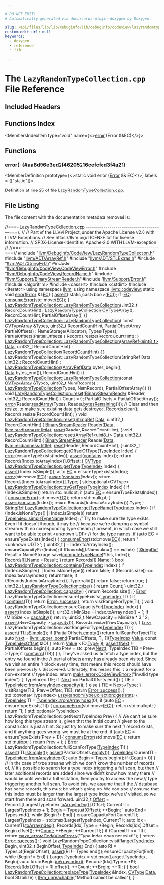 ```yaml
---

# DO NOT EDIT!
# Automatically generated via docusaurus-plugin-doxygen by Doxygen.

slug: /api/files/lib/lib/debuginfo/lib/debuginfo/codeview/lazyrandomtypecollection-cpp
custom_edit_url: null
keywords:
  - doxygen
  - reference
  - file

---
```





# The `LazyRandomTypeCollection.cpp` File Reference

<DoxygenPage pluginConfig={pluginConfig}>



## Included Headers

<IncludesList>
<IncludesListItem
  filePath="llvm/DebugInfo/CodeView/LazyRandomTypeCollection.h"
  permalink="/docs/api/files/include/include/llvm/include/llvm/debuginfo/include/llvm/debuginfo/codeview/lazyrandomtypecollection-h"
  isLocal="true" />
<IncludesListItem
  filePath="llvm/ADT/ArrayRef.h"
  permalink="/docs/api/files/include/include/llvm/include/llvm/adt/arrayref-h"
  isLocal="true" />
<IncludesListItem
  filePath="llvm/ADT/STLExtras.h"
  permalink="/docs/api/files/include/include/llvm/include/llvm/adt/stlextras-h"
  isLocal="true" />
<IncludesListItem
  filePath="llvm/ADT/StringRef.h"
  permalink="/docs/api/files/include/include/llvm/include/llvm/adt/stringref-h"
  isLocal="true" />
<IncludesListItem
  filePath="llvm/DebugInfo/CodeView/CodeViewError.h"
  permalink="/docs/api/files/include/include/llvm/include/llvm/debuginfo/include/llvm/debuginfo/codeview/codeviewerror-h"
  isLocal="true" />
<IncludesListItem
  filePath="llvm/DebugInfo/CodeView/RecordName.h"
  permalink="/docs/api/files/include/include/llvm/include/llvm/debuginfo/include/llvm/debuginfo/codeview/recordname-h"
  isLocal="true" />
<IncludesListItem
  filePath="llvm/Support/BinaryStreamReader.h"
  permalink="/docs/api/files/include/include/llvm/include/llvm/support/binarystreamreader-h"
  isLocal="true" />
<IncludesListItem
  filePath="llvm/Support/Error.h"
  permalink="/docs/api/files/include/include/llvm/include/llvm/support/error-h"
  isLocal="true" />
<IncludesListItem
  filePath="algorithm"
  permalink=""
  isLocal="false" />
<IncludesListItem
  filePath="cassert"
  permalink=""
  isLocal="false" />
<IncludesListItem
  filePath="cstdint"
  permalink=""
  isLocal="false" />
<IncludesListItem
  filePath="iterator"
  permalink=""
  isLocal="false" />
</IncludesList>

## Functions Index

<MembersIndex>

<MembersIndexItem
  type="void"
  name={<><a href="#aa8d96e3ed2f46205216cefcfed3f4a21">error</a> (Error &amp;&amp;EC)</>}>
</MembersIndexItem>

</MembersIndex>


<SectionDefinition>

## Functions

### error() {#aa8d96e3ed2f46205216cefcfed3f4a21}

<MemberDefinition
  prototype={<>static void error (<a href="/docs/api/classes/llvm/error">Error</a> &amp;&amp; EC)</>}
  labels = {["static"]}>

Definition at line <a href="#l00025">25</a> of file <a href="/docs/api/files/lib/lib/debuginfo/lib/debuginfo/codeview/lazyrandomtypecollection-cpp">LazyRandomTypeCollection.cpp</a>.
</MemberDefinition>

</SectionDefinition>

## File Listing

The file content with the documentation metadata removed is:

<ProgramListing>

<Link id="l00001" /><CodeLine lineNumber="1"><Highlight kind="comment">//===- LazyRandomTypeCollection.cpp ---------------------------------------===//</Highlight><Highlight kind="normal"></Highlight></CodeLine>
<Link id="l00002" /><CodeLine lineNumber="2"><Highlight kind="normal"></Highlight><Highlight kind="comment">//</Highlight><Highlight kind="normal"></Highlight></CodeLine>
<Link id="l00003" /><CodeLine lineNumber="3"><Highlight kind="normal"></Highlight><Highlight kind="comment">// Part of the LLVM Project, under the Apache License v2.0 with LLVM Exceptions.</Highlight><Highlight kind="normal"></Highlight></CodeLine>
<Link id="l00004" /><CodeLine lineNumber="4"><Highlight kind="normal"></Highlight><Highlight kind="comment">// See https://llvm.org/LICENSE.txt for license information.</Highlight><Highlight kind="normal"></Highlight></CodeLine>
<Link id="l00005" /><CodeLine lineNumber="5"><Highlight kind="normal"></Highlight><Highlight kind="comment">// SPDX-License-Identifier: Apache-2.0 WITH LLVM-exception</Highlight><Highlight kind="normal"></Highlight></CodeLine>
<Link id="l00006" /><CodeLine lineNumber="6"><Highlight kind="normal"></Highlight><Highlight kind="comment">//</Highlight><Highlight kind="normal"></Highlight></CodeLine>
<Link id="l00007" /><CodeLine lineNumber="7"><Highlight kind="normal"></Highlight><Highlight kind="comment">//===----------------------------------------------------------------------===//</Highlight><Highlight kind="normal"></Highlight></CodeLine>
<Link id="l00008" /><CodeLine lineNumber="8"><Highlight kind="normal"></Highlight></CodeLine>
<Link id="l00009" /><CodeLine lineNumber="9"><Highlight kind="normal"></Highlight><Highlight kind="preprocessor">#include &quot;<a href="/docs/api/files/include/include/llvm/include/llvm/debuginfo/include/llvm/debuginfo/codeview/lazyrandomtypecollection-h">llvm/DebugInfo/CodeView/LazyRandomTypeCollection.h</a>&quot;</Highlight><Highlight kind="normal"></Highlight></CodeLine>
<Link id="l00010" /><CodeLine lineNumber="10"><Highlight kind="normal"></Highlight><Highlight kind="preprocessor">#include &quot;<a href="/docs/api/files/include/include/llvm/include/llvm/adt/arrayref-h">llvm/ADT/ArrayRef.h</a>&quot;</Highlight><Highlight kind="normal"></Highlight></CodeLine>
<Link id="l00011" /><CodeLine lineNumber="11"><Highlight kind="normal"></Highlight><Highlight kind="preprocessor">#include &quot;<a href="/docs/api/files/include/include/llvm/include/llvm/adt/stlextras-h">llvm/ADT/STLExtras.h</a>&quot;</Highlight><Highlight kind="normal"></Highlight></CodeLine>
<Link id="l00012" /><CodeLine lineNumber="12"><Highlight kind="normal"></Highlight><Highlight kind="preprocessor">#include &quot;<a href="/docs/api/files/include/include/llvm/include/llvm/adt/stringref-h">llvm/ADT/StringRef.h</a>&quot;</Highlight><Highlight kind="normal"></Highlight></CodeLine>
<Link id="l00013" /><CodeLine lineNumber="13"><Highlight kind="normal"></Highlight><Highlight kind="preprocessor">#include &quot;<a href="/docs/api/files/include/include/llvm/include/llvm/debuginfo/include/llvm/debuginfo/codeview/codeviewerror-h">llvm/DebugInfo/CodeView/CodeViewError.h</a>&quot;</Highlight><Highlight kind="normal"></Highlight></CodeLine>
<Link id="l00014" /><CodeLine lineNumber="14"><Highlight kind="normal"></Highlight><Highlight kind="preprocessor">#include &quot;<a href="/docs/api/files/include/include/llvm/include/llvm/debuginfo/include/llvm/debuginfo/codeview/recordname-h">llvm/DebugInfo/CodeView/RecordName.h</a>&quot;</Highlight><Highlight kind="normal"></Highlight></CodeLine>
<Link id="l00015" /><CodeLine lineNumber="15"><Highlight kind="normal"></Highlight><Highlight kind="preprocessor">#include &quot;<a href="/docs/api/files/include/include/llvm/include/llvm/support/binarystreamreader-h">llvm/Support/BinaryStreamReader.h</a>&quot;</Highlight><Highlight kind="normal"></Highlight></CodeLine>
<Link id="l00016" /><CodeLine lineNumber="16"><Highlight kind="normal"></Highlight><Highlight kind="preprocessor">#include &quot;<a href="/docs/api/files/include/include/llvm/include/llvm/support/error-h">llvm/Support/Error.h</a>&quot;</Highlight><Highlight kind="normal"></Highlight></CodeLine>
<Link id="l00017" /><CodeLine lineNumber="17"><Highlight kind="normal"></Highlight><Highlight kind="preprocessor">#include &lt;algorithm&gt;</Highlight><Highlight kind="normal"></Highlight></CodeLine>
<Link id="l00018" /><CodeLine lineNumber="18"><Highlight kind="normal"></Highlight><Highlight kind="preprocessor">#include &lt;cassert&gt;</Highlight><Highlight kind="normal"></Highlight></CodeLine>
<Link id="l00019" /><CodeLine lineNumber="19"><Highlight kind="normal"></Highlight><Highlight kind="preprocessor">#include &lt;cstdint&gt;</Highlight><Highlight kind="normal"></Highlight></CodeLine>
<Link id="l00020" /><CodeLine lineNumber="20"><Highlight kind="normal"></Highlight><Highlight kind="preprocessor">#include &lt;iterator&gt;</Highlight><Highlight kind="normal"></Highlight></CodeLine>
<Link id="l00021" /><CodeLine lineNumber="21"><Highlight kind="normal"></Highlight></CodeLine>
<Link id="l00022" /><CodeLine lineNumber="22"><Highlight kind="normal"></Highlight><Highlight kind="keyword">using namespace </Highlight><Highlight kind="normal"><a href="/docs/api/namespaces/llvm">llvm</a>;</Highlight></CodeLine>
<Link id="l00023" /><CodeLine lineNumber="23"><Highlight kind="normal"></Highlight><Highlight kind="keyword">using namespace </Highlight><Highlight kind="normal"><a href="/docs/api/namespaces/llvm/codeview">llvm::codeview</a>;</Highlight></CodeLine>
<Link id="l00024" /><CodeLine lineNumber="24"><Highlight kind="normal"></Highlight></CodeLine>
<Link id="l00025" /><CodeLine lineNumber="25" lineLink="#aa8d96e3ed2f46205216cefcfed3f4a21"><Highlight kind="normal"></Highlight><Highlight kind="keyword">static</Highlight><Highlight kind="normal"> </Highlight><Highlight kind="keywordtype">void</Highlight><Highlight kind="normal"> <a href="/docs/api/files/lib/lib/debuginfo/lib/debuginfo/codeview/symbolrecordmapping-cpp/#a9cdf893c7d17e47fa1ed8bebf92a5da4">error</a>(<a href="/docs/api/classes/llvm/error">Error</a> &amp;&amp;<a href="/docs/api/namespaces/llvm/codeview/#a2e1cbb0e2bd7a35ed99c31853dc45374a3fd6b696867d70225deda7868308679b">EC</a>) &#123;</Highlight></CodeLine>
<Link id="l00026" /><CodeLine lineNumber="26"><Highlight kind="normal">  <a href="/docs/api/files/lib/lib/target/lib/target/amdgpu/silowercontrolflow-cpp/#a4868c5d81c5ccc98c47aeab6244346a0">assert</a>(!</Highlight><Highlight kind="keyword">static&#95;cast&lt;</Highlight><Highlight kind="keywordtype">bool</Highlight><Highlight kind="keyword">&gt;</Highlight><Highlight kind="normal">(<a href="/docs/api/namespaces/llvm/codeview/#a2e1cbb0e2bd7a35ed99c31853dc45374a3fd6b696867d70225deda7868308679b">EC</a>));</Highlight></CodeLine>
<Link id="l00027" /><CodeLine lineNumber="27"><Highlight kind="normal">  </Highlight><Highlight kind="keywordflow">if</Highlight><Highlight kind="normal"> (<a href="/docs/api/namespaces/llvm/codeview/#a2e1cbb0e2bd7a35ed99c31853dc45374a3fd6b696867d70225deda7868308679b">EC</a>)</Highlight></CodeLine>
<Link id="l00028" /><CodeLine lineNumber="28"><Highlight kind="normal">    <a href="/docs/api/namespaces/llvm/#aee0e70be66536b9ef7b65ae2e5a45959">consumeError</a>(std::move(<a href="/docs/api/namespaces/llvm/codeview/#a2e1cbb0e2bd7a35ed99c31853dc45374a3fd6b696867d70225deda7868308679b">EC</a>));</Highlight></CodeLine>
<Link id="l00029" /><CodeLine lineNumber="29"><Highlight kind="normal">&#125;</Highlight></CodeLine>
<Link id="l00030" /><CodeLine lineNumber="30"><Highlight kind="normal"></Highlight></CodeLine>
<Link id="l00031" /><CodeLine lineNumber="31" lineLink="/docs/api/classes/llvm/codeview/lazyrandomtypecollection/#afad57506ce439940f94785edf80084da"><Highlight kind="normal"><a href="/docs/api/classes/llvm/codeview/lazyrandomtypecollection/#afad57506ce439940f94785edf80084da">LazyRandomTypeCollection::LazyRandomTypeCollection</a>(uint32&#95;t RecordCountHint)</Highlight></CodeLine>
<Link id="l00032" /><CodeLine lineNumber="32"><Highlight kind="normal">    : <a href="/docs/api/classes/llvm/codeview/lazyrandomtypecollection/#afad57506ce439940f94785edf80084da">LazyRandomTypeCollection</a>(<a href="/docs/api/namespaces/llvm/codeview/#a3b5a871028c3a00c356376368d4d57d9">CVTypeArray</a>(), RecordCountHint,</Highlight></CodeLine>
<Link id="l00033" /><CodeLine lineNumber="33"><Highlight kind="normal">                               PartialOffsetArray()) &#123;&#125;</Highlight></CodeLine>
<Link id="l00034" /><CodeLine lineNumber="34"><Highlight kind="normal"></Highlight></CodeLine>
<Link id="l00035" /><CodeLine lineNumber="35" lineLink="/docs/api/classes/llvm/codeview/lazyrandomtypecollection/#a2247baf15a7691d396b52b2900e75a81"><Highlight kind="normal"><a href="/docs/api/classes/llvm/codeview/lazyrandomtypecollection/#afad57506ce439940f94785edf80084da">LazyRandomTypeCollection::LazyRandomTypeCollection</a>(</Highlight></CodeLine>
<Link id="l00036" /><CodeLine lineNumber="36"><Highlight kind="normal">    </Highlight><Highlight kind="keyword">const</Highlight><Highlight kind="normal"> <a href="/docs/api/namespaces/llvm/codeview/#a3b5a871028c3a00c356376368d4d57d9">CVTypeArray</a> &amp;Types, uint32&#95;t RecordCountHint,</Highlight></CodeLine>
<Link id="l00037" /><CodeLine lineNumber="37"><Highlight kind="normal">    PartialOffsetArray PartialOffsets)</Highlight></CodeLine>
<Link id="l00038" /><CodeLine lineNumber="38"><Highlight kind="normal">    : NameStorage(Allocator), Types(Types), PartialOffsets(PartialOffsets) &#123;</Highlight></CodeLine>
<Link id="l00039" /><CodeLine lineNumber="39"><Highlight kind="normal">  Records.resize(RecordCountHint);</Highlight></CodeLine>
<Link id="l00040" /><CodeLine lineNumber="40"><Highlight kind="normal">&#125;</Highlight></CodeLine>
<Link id="l00041" /><CodeLine lineNumber="41"><Highlight kind="normal"></Highlight></CodeLine>
<Link id="l00042" /><CodeLine lineNumber="42" lineLink="/docs/api/classes/llvm/codeview/lazyrandomtypecollection/#a2f281d0be821ff871f838262cc1fb263"><Highlight kind="normal"><a href="/docs/api/classes/llvm/codeview/lazyrandomtypecollection/#afad57506ce439940f94785edf80084da">LazyRandomTypeCollection::LazyRandomTypeCollection</a>(<a href="/docs/api/classes/llvm/arrayref">ArrayRef&lt;uint8&#95;t&gt;</a> <a href="/docs/api/namespaces/llvm/#aa20539e89704d20b98b97e9c3feac934">Data</a>,</Highlight></CodeLine>
<Link id="l00043" /><CodeLine lineNumber="43"><Highlight kind="normal">                                                   uint32&#95;t RecordCountHint)</Highlight></CodeLine>
<Link id="l00044" /><CodeLine lineNumber="44"><Highlight kind="normal">    : <a href="/docs/api/classes/llvm/codeview/lazyrandomtypecollection/#afad57506ce439940f94785edf80084da">LazyRandomTypeCollection</a>(RecordCountHint) &#123;</Highlight></CodeLine>
<Link id="l00045" /><CodeLine lineNumber="45"><Highlight kind="normal">&#125;</Highlight></CodeLine>
<Link id="l00046" /><CodeLine lineNumber="46"><Highlight kind="normal"></Highlight></CodeLine>
<Link id="l00047" /><CodeLine lineNumber="47" lineLink="/docs/api/classes/llvm/codeview/lazyrandomtypecollection/#aabfec94087683be804d07270a89c7819"><Highlight kind="normal"><a href="/docs/api/classes/llvm/codeview/lazyrandomtypecollection/#afad57506ce439940f94785edf80084da">LazyRandomTypeCollection::LazyRandomTypeCollection</a>(<a href="/docs/api/classes/llvm/stringref">StringRef</a> <a href="/docs/api/namespaces/llvm/#aa20539e89704d20b98b97e9c3feac934">Data</a>,</Highlight></CodeLine>
<Link id="l00048" /><CodeLine lineNumber="48"><Highlight kind="normal">                                                   uint32&#95;t RecordCountHint)</Highlight></CodeLine>
<Link id="l00049" /><CodeLine lineNumber="49"><Highlight kind="normal">    : <a href="/docs/api/classes/llvm/codeview/lazyrandomtypecollection/#afad57506ce439940f94785edf80084da">LazyRandomTypeCollection</a>(<a href="/docs/api/classes/llvm/arrayref">ArrayRef</a>(<a href="/docs/api/namespaces/llvm/#aa20539e89704d20b98b97e9c3feac934">Data</a>.bytes&#95;begin(), <a href="/docs/api/namespaces/llvm/#aa20539e89704d20b98b97e9c3feac934">Data</a>.bytes&#95;end()),</Highlight></CodeLine>
<Link id="l00050" /><CodeLine lineNumber="50"><Highlight kind="normal">                               RecordCountHint) &#123;&#125;</Highlight></CodeLine>
<Link id="l00051" /><CodeLine lineNumber="51"><Highlight kind="normal"></Highlight></CodeLine>
<Link id="l00052" /><CodeLine lineNumber="52" lineLink="/docs/api/classes/llvm/codeview/lazyrandomtypecollection/#a890b46f548669fb59ee820d18f10c3ff"><Highlight kind="normal"><a href="/docs/api/classes/llvm/codeview/lazyrandomtypecollection/#afad57506ce439940f94785edf80084da">LazyRandomTypeCollection::LazyRandomTypeCollection</a>(</Highlight><Highlight kind="keyword">const</Highlight><Highlight kind="normal"> <a href="/docs/api/namespaces/llvm/codeview/#a3b5a871028c3a00c356376368d4d57d9">CVTypeArray</a> &amp;Types,</Highlight></CodeLine>
<Link id="l00053" /><CodeLine lineNumber="53"><Highlight kind="normal">                                                   uint32&#95;t NumRecords)</Highlight></CodeLine>
<Link id="l00054" /><CodeLine lineNumber="54"><Highlight kind="normal">    : <a href="/docs/api/classes/llvm/codeview/lazyrandomtypecollection/#afad57506ce439940f94785edf80084da">LazyRandomTypeCollection</a>(Types, NumRecords, PartialOffsetArray()) &#123;&#125;</Highlight></CodeLine>
<Link id="l00055" /><CodeLine lineNumber="55"><Highlight kind="normal"></Highlight></CodeLine>
<Link id="l00056" /><CodeLine lineNumber="56" lineLink="/docs/api/classes/llvm/codeview/lazyrandomtypecollection/#a88666e96d35b7e7e26892eb8424728b3"><Highlight kind="normal"></Highlight><Highlight kind="keywordtype">void</Highlight><Highlight kind="normal"> <a href="/docs/api/classes/llvm/codeview/lazyrandomtypecollection/#ad762dd32330ae91ab7adc5267918cf43">LazyRandomTypeCollection::reset</a>(<a href="/docs/api/classes/llvm/binarystreamreader">BinaryStreamReader</a> &amp;Reader,</Highlight></CodeLine>
<Link id="l00057" /><CodeLine lineNumber="57"><Highlight kind="normal">                                     uint32&#95;t RecordCountHint) &#123;</Highlight></CodeLine>
<Link id="l00058" /><CodeLine lineNumber="58"><Highlight kind="normal">  Count = 0;</Highlight></CodeLine>
<Link id="l00059" /><CodeLine lineNumber="59"><Highlight kind="normal">  PartialOffsets = PartialOffsetArray();</Highlight></CodeLine>
<Link id="l00060" /><CodeLine lineNumber="60"><Highlight kind="normal"></Highlight></CodeLine>
<Link id="l00061" /><CodeLine lineNumber="61"><Highlight kind="normal">  <a href="/docs/api/files/lib/lib/debuginfo/lib/debuginfo/codeview/symbolrecordmapping-cpp/#a9cdf893c7d17e47fa1ed8bebf92a5da4">error</a>(Reader.<a href="/docs/api/classes/llvm/binarystreamreader/#ab88a8b3835c1028f8fd6c2b23f396d30">readArray</a>(Types, Reader.<a href="/docs/api/classes/llvm/binarystreamreader/#a81b49f753bf7db44da6cf4b0fc59b76e">bytesRemaining</a>()));</Highlight></CodeLine>
<Link id="l00062" /><CodeLine lineNumber="62"><Highlight kind="normal"></Highlight></CodeLine>
<Link id="l00063" /><CodeLine lineNumber="63"><Highlight kind="normal">  </Highlight><Highlight kind="comment">// Clear and then resize, to make sure existing data gets destroyed.</Highlight><Highlight kind="normal"></Highlight></CodeLine>
<Link id="l00064" /><CodeLine lineNumber="64"><Highlight kind="normal">  Records.clear();</Highlight></CodeLine>
<Link id="l00065" /><CodeLine lineNumber="65"><Highlight kind="normal">  Records.resize(RecordCountHint);</Highlight></CodeLine>
<Link id="l00066" /><CodeLine lineNumber="66"><Highlight kind="normal">&#125;</Highlight></CodeLine>
<Link id="l00067" /><CodeLine lineNumber="67"><Highlight kind="normal"></Highlight></CodeLine>
<Link id="l00068" /><CodeLine lineNumber="68" lineLink="/docs/api/classes/llvm/codeview/lazyrandomtypecollection/#a360afdcd9d4f62ee3d7717620c44486f"><Highlight kind="normal"></Highlight><Highlight kind="keywordtype">void</Highlight><Highlight kind="normal"> <a href="/docs/api/classes/llvm/codeview/lazyrandomtypecollection/#ad762dd32330ae91ab7adc5267918cf43">LazyRandomTypeCollection::reset</a>(<a href="/docs/api/classes/llvm/stringref">StringRef</a> <a href="/docs/api/namespaces/llvm/#aa20539e89704d20b98b97e9c3feac934">Data</a>, uint32&#95;t RecordCountHint) &#123;</Highlight></CodeLine>
<Link id="l00069" /><CodeLine lineNumber="69"><Highlight kind="normal">  <a href="/docs/api/classes/llvm/binarystreamreader">BinaryStreamReader</a> Reader(<a href="/docs/api/namespaces/llvm/#aa20539e89704d20b98b97e9c3feac934">Data</a>, <a href="/docs/api/namespaces/llvm/#ae1e26e57357947b25e392fd18ab000dbaaae6635e044ac56046b2893a529b5114">llvm::endianness::little</a>);</Highlight></CodeLine>
<Link id="l00070" /><CodeLine lineNumber="70"><Highlight kind="normal">  <a href="/docs/api/classes/llvm/codeview/lazyrandomtypecollection/#ad762dd32330ae91ab7adc5267918cf43">reset</a>(Reader, RecordCountHint);</Highlight></CodeLine>
<Link id="l00071" /><CodeLine lineNumber="71"><Highlight kind="normal">&#125;</Highlight></CodeLine>
<Link id="l00072" /><CodeLine lineNumber="72"><Highlight kind="normal"></Highlight></CodeLine>
<Link id="l00073" /><CodeLine lineNumber="73" lineLink="/docs/api/classes/llvm/codeview/lazyrandomtypecollection/#ad762dd32330ae91ab7adc5267918cf43"><Highlight kind="normal"></Highlight><Highlight kind="keywordtype">void</Highlight><Highlight kind="normal"> <a href="/docs/api/classes/llvm/codeview/lazyrandomtypecollection/#ad762dd32330ae91ab7adc5267918cf43">LazyRandomTypeCollection::reset</a>(<a href="/docs/api/classes/llvm/arrayref">ArrayRef&lt;uint8&#95;t&gt;</a> <a href="/docs/api/namespaces/llvm/#aa20539e89704d20b98b97e9c3feac934">Data</a>,</Highlight></CodeLine>
<Link id="l00074" /><CodeLine lineNumber="74"><Highlight kind="normal">                                     uint32&#95;t RecordCountHint) &#123;</Highlight></CodeLine>
<Link id="l00075" /><CodeLine lineNumber="75"><Highlight kind="normal">  <a href="/docs/api/classes/llvm/binarystreamreader">BinaryStreamReader</a> Reader(<a href="/docs/api/namespaces/llvm/#aa20539e89704d20b98b97e9c3feac934">Data</a>, <a href="/docs/api/namespaces/llvm/#ae1e26e57357947b25e392fd18ab000dbaaae6635e044ac56046b2893a529b5114">llvm::endianness::little</a>);</Highlight></CodeLine>
<Link id="l00076" /><CodeLine lineNumber="76"><Highlight kind="normal">  <a href="/docs/api/classes/llvm/codeview/lazyrandomtypecollection/#ad762dd32330ae91ab7adc5267918cf43">reset</a>(Reader, RecordCountHint);</Highlight></CodeLine>
<Link id="l00077" /><CodeLine lineNumber="77"><Highlight kind="normal">&#125;</Highlight></CodeLine>
<Link id="l00078" /><CodeLine lineNumber="78"><Highlight kind="normal"></Highlight></CodeLine>
<Link id="l00079" /><CodeLine lineNumber="79" lineLink="/docs/api/classes/llvm/codeview/lazyrandomtypecollection/#a8eb7b146a5032a7f0f411dcdcbb8b4b3"><Highlight kind="normal">uint32&#95;t <a href="/docs/api/classes/llvm/codeview/lazyrandomtypecollection/#a8eb7b146a5032a7f0f411dcdcbb8b4b3">LazyRandomTypeCollection::getOffsetOfType</a>(<a href="/docs/api/classes/llvm/codeview/typeindex">TypeIndex</a> Index) &#123;</Highlight></CodeLine>
<Link id="l00080" /><CodeLine lineNumber="80"><Highlight kind="normal">  <a href="/docs/api/files/lib/lib/debuginfo/lib/debuginfo/codeview/symbolrecordmapping-cpp/#a9cdf893c7d17e47fa1ed8bebf92a5da4">error</a>(ensureTypeExists(Index));</Highlight></CodeLine>
<Link id="l00081" /><CodeLine lineNumber="81"><Highlight kind="normal">  <a href="/docs/api/files/lib/lib/target/lib/target/amdgpu/silowercontrolflow-cpp/#a4868c5d81c5ccc98c47aeab6244346a0">assert</a>(<a href="/docs/api/classes/llvm/codeview/lazyrandomtypecollection/#acc6536c9d578ff7417ce2bae51151465">contains</a>(Index));</Highlight></CodeLine>
<Link id="l00082" /><CodeLine lineNumber="82"><Highlight kind="normal"></Highlight></CodeLine>
<Link id="l00083" /><CodeLine lineNumber="83"><Highlight kind="normal">  </Highlight><Highlight kind="keywordflow">return</Highlight><Highlight kind="normal"> Records&#91;Index.toArrayIndex()&#93;.Offset;</Highlight></CodeLine>
<Link id="l00084" /><CodeLine lineNumber="84"><Highlight kind="normal">&#125;</Highlight></CodeLine>
<Link id="l00085" /><CodeLine lineNumber="85"><Highlight kind="normal"></Highlight></CodeLine>
<Link id="l00086" /><CodeLine lineNumber="86" lineLink="/docs/api/classes/llvm/codeview/lazyrandomtypecollection/#a4c9f32907d1d49ee8974b2f68ce2cdf6"><Highlight kind="normal"><a href="/docs/api/namespaces/llvm/codeview/#a238eda31f74c0f0f3224f71b50b7d165">CVType</a> <a href="/docs/api/classes/llvm/codeview/lazyrandomtypecollection/#a4c9f32907d1d49ee8974b2f68ce2cdf6">LazyRandomTypeCollection::getType</a>(<a href="/docs/api/classes/llvm/codeview/typeindex">TypeIndex</a> Index) &#123;</Highlight></CodeLine>
<Link id="l00087" /><CodeLine lineNumber="87"><Highlight kind="normal">  <a href="/docs/api/files/lib/lib/target/lib/target/amdgpu/silowercontrolflow-cpp/#a4868c5d81c5ccc98c47aeab6244346a0">assert</a>(!Index.isSimple());</Highlight></CodeLine>
<Link id="l00088" /><CodeLine lineNumber="88"><Highlight kind="normal"></Highlight></CodeLine>
<Link id="l00089" /><CodeLine lineNumber="89"><Highlight kind="normal">  </Highlight><Highlight kind="keyword">auto</Highlight><Highlight kind="normal"> <a href="/docs/api/namespaces/llvm/codeview/#a2e1cbb0e2bd7a35ed99c31853dc45374a3fd6b696867d70225deda7868308679b">EC</a> = ensureTypeExists(Index);</Highlight></CodeLine>
<Link id="l00090" /><CodeLine lineNumber="90"><Highlight kind="normal">  <a href="/docs/api/files/lib/lib/debuginfo/lib/debuginfo/codeview/symbolrecordmapping-cpp/#a9cdf893c7d17e47fa1ed8bebf92a5da4">error</a>(std::move(<a href="/docs/api/namespaces/llvm/codeview/#a2e1cbb0e2bd7a35ed99c31853dc45374a3fd6b696867d70225deda7868308679b">EC</a>));</Highlight></CodeLine>
<Link id="l00091" /><CodeLine lineNumber="91"><Highlight kind="normal">  <a href="/docs/api/files/lib/lib/target/lib/target/amdgpu/silowercontrolflow-cpp/#a4868c5d81c5ccc98c47aeab6244346a0">assert</a>(<a href="/docs/api/classes/llvm/codeview/lazyrandomtypecollection/#acc6536c9d578ff7417ce2bae51151465">contains</a>(Index));</Highlight></CodeLine>
<Link id="l00092" /><CodeLine lineNumber="92"><Highlight kind="normal"></Highlight></CodeLine>
<Link id="l00093" /><CodeLine lineNumber="93"><Highlight kind="normal">  </Highlight><Highlight kind="keywordflow">return</Highlight><Highlight kind="normal"> Records&#91;Index.toArrayIndex()&#93;.Type;</Highlight></CodeLine>
<Link id="l00094" /><CodeLine lineNumber="94"><Highlight kind="normal">&#125;</Highlight></CodeLine>
<Link id="l00095" /><CodeLine lineNumber="95"><Highlight kind="normal"></Highlight></CodeLine>
<Link id="l00096" /><CodeLine lineNumber="96" lineLink="/docs/api/classes/llvm/codeview/lazyrandomtypecollection/#a2f93ee6dba63b9b441fa268ec636391f"><Highlight kind="normal">std::optional&lt;CVType&gt; <a href="/docs/api/classes/llvm/codeview/lazyrandomtypecollection/#a2f93ee6dba63b9b441fa268ec636391f">LazyRandomTypeCollection::tryGetType</a>(<a href="/docs/api/classes/llvm/codeview/typeindex">TypeIndex</a> Index) &#123;</Highlight></CodeLine>
<Link id="l00097" /><CodeLine lineNumber="97"><Highlight kind="normal">  </Highlight><Highlight kind="keywordflow">if</Highlight><Highlight kind="normal"> (Index.isSimple())</Highlight></CodeLine>
<Link id="l00098" /><CodeLine lineNumber="98"><Highlight kind="normal">    </Highlight><Highlight kind="keywordflow">return</Highlight><Highlight kind="normal"> std::nullopt;</Highlight></CodeLine>
<Link id="l00099" /><CodeLine lineNumber="99"><Highlight kind="normal"></Highlight></CodeLine>
<Link id="l00100" /><CodeLine lineNumber="100"><Highlight kind="normal">  </Highlight><Highlight kind="keywordflow">if</Highlight><Highlight kind="normal"> (</Highlight><Highlight kind="keyword">auto</Highlight><Highlight kind="normal"> <a href="/docs/api/namespaces/llvm/codeview/#a2e1cbb0e2bd7a35ed99c31853dc45374a3fd6b696867d70225deda7868308679b">EC</a> = ensureTypeExists(Index)) &#123;</Highlight></CodeLine>
<Link id="l00101" /><CodeLine lineNumber="101"><Highlight kind="normal">    <a href="/docs/api/namespaces/llvm/#aee0e70be66536b9ef7b65ae2e5a45959">consumeError</a>(std::move(<a href="/docs/api/namespaces/llvm/codeview/#a2e1cbb0e2bd7a35ed99c31853dc45374a3fd6b696867d70225deda7868308679b">EC</a>));</Highlight></CodeLine>
<Link id="l00102" /><CodeLine lineNumber="102"><Highlight kind="normal">    </Highlight><Highlight kind="keywordflow">return</Highlight><Highlight kind="normal"> std::nullopt;</Highlight></CodeLine>
<Link id="l00103" /><CodeLine lineNumber="103"><Highlight kind="normal">  &#125;</Highlight></CodeLine>
<Link id="l00104" /><CodeLine lineNumber="104"><Highlight kind="normal"></Highlight></CodeLine>
<Link id="l00105" /><CodeLine lineNumber="105"><Highlight kind="normal">  <a href="/docs/api/files/lib/lib/target/lib/target/amdgpu/silowercontrolflow-cpp/#a4868c5d81c5ccc98c47aeab6244346a0">assert</a>(<a href="/docs/api/classes/llvm/codeview/lazyrandomtypecollection/#acc6536c9d578ff7417ce2bae51151465">contains</a>(Index));</Highlight></CodeLine>
<Link id="l00106" /><CodeLine lineNumber="106"><Highlight kind="normal">  </Highlight><Highlight kind="keywordflow">return</Highlight><Highlight kind="normal"> Records&#91;Index.toArrayIndex()&#93;.Type;</Highlight></CodeLine>
<Link id="l00107" /><CodeLine lineNumber="107"><Highlight kind="normal">&#125;</Highlight></CodeLine>
<Link id="l00108" /><CodeLine lineNumber="108"><Highlight kind="normal"></Highlight></CodeLine>
<Link id="l00109" /><CodeLine lineNumber="109" lineLink="/docs/api/classes/llvm/codeview/lazyrandomtypecollection/#ab41c72c1487d92d9beb6b4bfd325b1b1"><Highlight kind="normal"><a href="/docs/api/classes/llvm/stringref">StringRef</a> <a href="/docs/api/classes/llvm/codeview/lazyrandomtypecollection/#ab41c72c1487d92d9beb6b4bfd325b1b1">LazyRandomTypeCollection::getTypeName</a>(<a href="/docs/api/classes/llvm/codeview/typeindex">TypeIndex</a> Index) &#123;</Highlight></CodeLine>
<Link id="l00110" /><CodeLine lineNumber="110"><Highlight kind="normal">  </Highlight><Highlight kind="keywordflow">if</Highlight><Highlight kind="normal"> (Index.isNoneType() || Index.isSimple())</Highlight></CodeLine>
<Link id="l00111" /><CodeLine lineNumber="111"><Highlight kind="normal">    </Highlight><Highlight kind="keywordflow">return</Highlight><Highlight kind="normal"> <a href="/docs/api/classes/llvm/codeview/typeindex/#a8b1dd732eb26d531ff0a7efc29fda083">TypeIndex::simpleTypeName</a>(Index);</Highlight></CodeLine>
<Link id="l00112" /><CodeLine lineNumber="112"><Highlight kind="normal"></Highlight></CodeLine>
<Link id="l00113" /><CodeLine lineNumber="113"><Highlight kind="normal">  </Highlight><Highlight kind="comment">// Try to make sure the type exists.  Even if it doesn&#39;t though, it may be</Highlight><Highlight kind="normal"></Highlight></CodeLine>
<Link id="l00114" /><CodeLine lineNumber="114"><Highlight kind="normal">  </Highlight><Highlight kind="comment">// because we&#39;re dumping a symbol stream with no corresponding type stream</Highlight><Highlight kind="normal"></Highlight></CodeLine>
<Link id="l00115" /><CodeLine lineNumber="115"><Highlight kind="normal">  </Highlight><Highlight kind="comment">// present, in which case we still want to be able to print &lt;unknown UDT&gt;</Highlight><Highlight kind="normal"></Highlight></CodeLine>
<Link id="l00116" /><CodeLine lineNumber="116"><Highlight kind="normal">  </Highlight><Highlight kind="comment">// for the type names.</Highlight><Highlight kind="normal"></Highlight></CodeLine>
<Link id="l00117" /><CodeLine lineNumber="117"><Highlight kind="normal">  </Highlight><Highlight kind="keywordflow">if</Highlight><Highlight kind="normal"> (</Highlight><Highlight kind="keyword">auto</Highlight><Highlight kind="normal"> <a href="/docs/api/namespaces/llvm/codeview/#a2e1cbb0e2bd7a35ed99c31853dc45374a3fd6b696867d70225deda7868308679b">EC</a> = ensureTypeExists(Index)) &#123;</Highlight></CodeLine>
<Link id="l00118" /><CodeLine lineNumber="118"><Highlight kind="normal">    <a href="/docs/api/namespaces/llvm/#aee0e70be66536b9ef7b65ae2e5a45959">consumeError</a>(std::move(<a href="/docs/api/namespaces/llvm/codeview/#a2e1cbb0e2bd7a35ed99c31853dc45374a3fd6b696867d70225deda7868308679b">EC</a>));</Highlight></CodeLine>
<Link id="l00119" /><CodeLine lineNumber="119"><Highlight kind="normal">    </Highlight><Highlight kind="keywordflow">return</Highlight><Highlight kind="normal"> </Highlight><Highlight kind="stringliteral">&quot;&lt;unknown UDT&gt;&quot;</Highlight><Highlight kind="normal">;</Highlight></CodeLine>
<Link id="l00120" /><CodeLine lineNumber="120"><Highlight kind="normal">  &#125;</Highlight></CodeLine>
<Link id="l00121" /><CodeLine lineNumber="121"><Highlight kind="normal"></Highlight></CodeLine>
<Link id="l00122" /><CodeLine lineNumber="122"><Highlight kind="normal">  uint32&#95;t <a href="/docs/api/files/lib/lib/support/md5-cpp/#ac0eafdc9ee161b71e7af98af736952fd">I</a> = Index.toArrayIndex();</Highlight></CodeLine>
<Link id="l00123" /><CodeLine lineNumber="123"><Highlight kind="normal">  ensureCapacityFor(Index);</Highlight></CodeLine>
<Link id="l00124" /><CodeLine lineNumber="124"><Highlight kind="normal">  </Highlight><Highlight kind="keywordflow">if</Highlight><Highlight kind="normal"> (Records&#91;<a href="/docs/api/files/lib/lib/support/md5-cpp/#ac0eafdc9ee161b71e7af98af736952fd">I</a>&#93;.Name.data() == </Highlight><Highlight kind="keyword">nullptr</Highlight><Highlight kind="normal">) &#123;</Highlight></CodeLine>
<Link id="l00125" /><CodeLine lineNumber="125"><Highlight kind="normal">    <a href="/docs/api/classes/llvm/stringref">StringRef</a> Result = NameStorage.save(<a href="/docs/api/namespaces/llvm/codeview/#a4c1be5e840f541db6de41d95d4022561">computeTypeName</a>(&#42;</Highlight><Highlight kind="keyword">this</Highlight><Highlight kind="normal">, Index));</Highlight></CodeLine>
<Link id="l00126" /><CodeLine lineNumber="126"><Highlight kind="normal">    Records&#91;<a href="/docs/api/files/lib/lib/support/md5-cpp/#ac0eafdc9ee161b71e7af98af736952fd">I</a>&#93;.Name = Result;</Highlight></CodeLine>
<Link id="l00127" /><CodeLine lineNumber="127"><Highlight kind="normal">  &#125;</Highlight></CodeLine>
<Link id="l00128" /><CodeLine lineNumber="128"><Highlight kind="normal">  </Highlight><Highlight kind="keywordflow">return</Highlight><Highlight kind="normal"> Records&#91;<a href="/docs/api/files/lib/lib/support/md5-cpp/#ac0eafdc9ee161b71e7af98af736952fd">I</a>&#93;.Name;</Highlight></CodeLine>
<Link id="l00129" /><CodeLine lineNumber="129"><Highlight kind="normal">&#125;</Highlight></CodeLine>
<Link id="l00130" /><CodeLine lineNumber="130"><Highlight kind="normal"></Highlight></CodeLine>
<Link id="l00131" /><CodeLine lineNumber="131" lineLink="/docs/api/classes/llvm/codeview/lazyrandomtypecollection/#acc6536c9d578ff7417ce2bae51151465"><Highlight kind="normal"></Highlight><Highlight kind="keywordtype">bool</Highlight><Highlight kind="normal"> <a href="/docs/api/classes/llvm/codeview/lazyrandomtypecollection/#acc6536c9d578ff7417ce2bae51151465">LazyRandomTypeCollection::contains</a>(<a href="/docs/api/classes/llvm/codeview/typeindex">TypeIndex</a> Index) &#123;</Highlight></CodeLine>
<Link id="l00132" /><CodeLine lineNumber="132"><Highlight kind="normal">  </Highlight><Highlight kind="keywordflow">if</Highlight><Highlight kind="normal"> (Index.isSimple() || Index.isNoneType())</Highlight></CodeLine>
<Link id="l00133" /><CodeLine lineNumber="133"><Highlight kind="normal">    </Highlight><Highlight kind="keywordflow">return</Highlight><Highlight kind="normal"> </Highlight><Highlight kind="keyword">false</Highlight><Highlight kind="normal">;</Highlight></CodeLine>
<Link id="l00134" /><CodeLine lineNumber="134"><Highlight kind="normal"></Highlight></CodeLine>
<Link id="l00135" /><CodeLine lineNumber="135"><Highlight kind="normal">  </Highlight><Highlight kind="keywordflow">if</Highlight><Highlight kind="normal"> (Records.size() &lt;= Index.toArrayIndex())</Highlight></CodeLine>
<Link id="l00136" /><CodeLine lineNumber="136"><Highlight kind="normal">    </Highlight><Highlight kind="keywordflow">return</Highlight><Highlight kind="normal"> </Highlight><Highlight kind="keyword">false</Highlight><Highlight kind="normal">;</Highlight></CodeLine>
<Link id="l00137" /><CodeLine lineNumber="137"><Highlight kind="normal">  </Highlight><Highlight kind="keywordflow">if</Highlight><Highlight kind="normal"> (!Records&#91;Index.toArrayIndex()&#93;.Type.valid())</Highlight></CodeLine>
<Link id="l00138" /><CodeLine lineNumber="138"><Highlight kind="normal">    </Highlight><Highlight kind="keywordflow">return</Highlight><Highlight kind="normal"> </Highlight><Highlight kind="keyword">false</Highlight><Highlight kind="normal">;</Highlight></CodeLine>
<Link id="l00139" /><CodeLine lineNumber="139"><Highlight kind="normal">  </Highlight><Highlight kind="keywordflow">return</Highlight><Highlight kind="normal"> </Highlight><Highlight kind="keyword">true</Highlight><Highlight kind="normal">;</Highlight></CodeLine>
<Link id="l00140" /><CodeLine lineNumber="140"><Highlight kind="normal">&#125;</Highlight></CodeLine>
<Link id="l00141" /><CodeLine lineNumber="141"><Highlight kind="normal"></Highlight></CodeLine>
<Link id="l00142" /><CodeLine lineNumber="142" lineLink="/docs/api/classes/llvm/codeview/lazyrandomtypecollection/#a83fe8752f1d487f057a12945e9da6e1f"><Highlight kind="normal">uint32&#95;t <a href="/docs/api/classes/llvm/codeview/lazyrandomtypecollection/#a83fe8752f1d487f057a12945e9da6e1f">LazyRandomTypeCollection::size</a>() &#123; </Highlight><Highlight kind="keywordflow">return</Highlight><Highlight kind="normal"> Count; &#125;</Highlight></CodeLine>
<Link id="l00143" /><CodeLine lineNumber="143"><Highlight kind="normal"></Highlight></CodeLine>
<Link id="l00144" /><CodeLine lineNumber="144" lineLink="/docs/api/classes/llvm/codeview/lazyrandomtypecollection/#aa3e173c49db244a90840a7b4b69418fe"><Highlight kind="normal">uint32&#95;t <a href="/docs/api/classes/llvm/codeview/lazyrandomtypecollection/#aa3e173c49db244a90840a7b4b69418fe">LazyRandomTypeCollection::capacity</a>() &#123; </Highlight><Highlight kind="keywordflow">return</Highlight><Highlight kind="normal"> Records.size(); &#125;</Highlight></CodeLine>
<Link id="l00145" /><CodeLine lineNumber="145"><Highlight kind="normal"></Highlight></CodeLine>
<Link id="l00146" /><CodeLine lineNumber="146"><Highlight kind="normal"><a href="/docs/api/classes/llvm/error">Error</a> LazyRandomTypeCollection::ensureTypeExists(<a href="/docs/api/classes/llvm/codeview/typeindex">TypeIndex</a> TI) &#123;</Highlight></CodeLine>
<Link id="l00147" /><CodeLine lineNumber="147"><Highlight kind="normal">  </Highlight><Highlight kind="keywordflow">if</Highlight><Highlight kind="normal"> (<a href="/docs/api/classes/llvm/codeview/lazyrandomtypecollection/#acc6536c9d578ff7417ce2bae51151465">contains</a>(TI))</Highlight></CodeLine>
<Link id="l00148" /><CodeLine lineNumber="148"><Highlight kind="normal">    </Highlight><Highlight kind="keywordflow">return</Highlight><Highlight kind="normal"> <a href="/docs/api/classes/llvm/error/#a4dfd0813c3d0e0a30439b5a3e9196b59">Error::success</a>();</Highlight></CodeLine>
<Link id="l00149" /><CodeLine lineNumber="149"><Highlight kind="normal"></Highlight></CodeLine>
<Link id="l00150" /><CodeLine lineNumber="150"><Highlight kind="normal">  </Highlight><Highlight kind="keywordflow">return</Highlight><Highlight kind="normal"> visitRangeForType(TI);</Highlight></CodeLine>
<Link id="l00151" /><CodeLine lineNumber="151"><Highlight kind="normal">&#125;</Highlight></CodeLine>
<Link id="l00152" /><CodeLine lineNumber="152"><Highlight kind="normal"></Highlight></CodeLine>
<Link id="l00153" /><CodeLine lineNumber="153"><Highlight kind="normal"></Highlight><Highlight kind="keywordtype">void</Highlight><Highlight kind="normal"> LazyRandomTypeCollection::ensureCapacityFor(<a href="/docs/api/classes/llvm/codeview/typeindex">TypeIndex</a> Index) &#123;</Highlight></CodeLine>
<Link id="l00154" /><CodeLine lineNumber="154"><Highlight kind="normal">  <a href="/docs/api/files/lib/lib/target/lib/target/amdgpu/silowercontrolflow-cpp/#a4868c5d81c5ccc98c47aeab6244346a0">assert</a>(!Index.isSimple());</Highlight></CodeLine>
<Link id="l00155" /><CodeLine lineNumber="155"><Highlight kind="normal">  uint32&#95;t MinSize = Index.toArrayIndex() + 1;</Highlight></CodeLine>
<Link id="l00156" /><CodeLine lineNumber="156"><Highlight kind="normal"></Highlight></CodeLine>
<Link id="l00157" /><CodeLine lineNumber="157"><Highlight kind="normal">  </Highlight><Highlight kind="keywordflow">if</Highlight><Highlight kind="normal"> (MinSize &lt;= <a href="/docs/api/classes/llvm/codeview/lazyrandomtypecollection/#aa3e173c49db244a90840a7b4b69418fe">capacity</a>())</Highlight></CodeLine>
<Link id="l00158" /><CodeLine lineNumber="158"><Highlight kind="normal">    </Highlight><Highlight kind="keywordflow">return</Highlight><Highlight kind="normal">;</Highlight></CodeLine>
<Link id="l00159" /><CodeLine lineNumber="159"><Highlight kind="normal"></Highlight></CodeLine>
<Link id="l00160" /><CodeLine lineNumber="160"><Highlight kind="normal">  uint32&#95;t NewCapacity = MinSize &#42; 3 / 2;</Highlight></CodeLine>
<Link id="l00161" /><CodeLine lineNumber="161"><Highlight kind="normal"></Highlight></CodeLine>
<Link id="l00162" /><CodeLine lineNumber="162"><Highlight kind="normal">  <a href="/docs/api/files/lib/lib/target/lib/target/amdgpu/silowercontrolflow-cpp/#a4868c5d81c5ccc98c47aeab6244346a0">assert</a>(NewCapacity &gt; <a href="/docs/api/classes/llvm/codeview/lazyrandomtypecollection/#aa3e173c49db244a90840a7b4b69418fe">capacity</a>());</Highlight></CodeLine>
<Link id="l00163" /><CodeLine lineNumber="163"><Highlight kind="normal">  Records.resize(NewCapacity);</Highlight></CodeLine>
<Link id="l00164" /><CodeLine lineNumber="164"><Highlight kind="normal">&#125;</Highlight></CodeLine>
<Link id="l00165" /><CodeLine lineNumber="165"><Highlight kind="normal"></Highlight></CodeLine>
<Link id="l00166" /><CodeLine lineNumber="166"><Highlight kind="normal"><a href="/docs/api/classes/llvm/error">Error</a> LazyRandomTypeCollection::visitRangeForType(<a href="/docs/api/classes/llvm/codeview/typeindex">TypeIndex</a> TI) &#123;</Highlight></CodeLine>
<Link id="l00167" /><CodeLine lineNumber="167"><Highlight kind="normal">  <a href="/docs/api/files/lib/lib/target/lib/target/amdgpu/silowercontrolflow-cpp/#a4868c5d81c5ccc98c47aeab6244346a0">assert</a>(!TI.<a href="/docs/api/classes/llvm/codeview/typeindex/#a405aadbe59614b6be8cfbcd0f3b4ac2a">isSimple</a>());</Highlight></CodeLine>
<Link id="l00168" /><CodeLine lineNumber="168"><Highlight kind="normal">  </Highlight><Highlight kind="keywordflow">if</Highlight><Highlight kind="normal"> (PartialOffsets.<a href="/docs/api/classes/llvm/fixedstreamarray/#aa59aa22ab1a78a9c0d7eb96cfeaa9f96">empty</a>())</Highlight></CodeLine>
<Link id="l00169" /><CodeLine lineNumber="169"><Highlight kind="normal">    </Highlight><Highlight kind="keywordflow">return</Highlight><Highlight kind="normal"> fullScanForType(TI);</Highlight></CodeLine>
<Link id="l00170" /><CodeLine lineNumber="170"><Highlight kind="normal"></Highlight></CodeLine>
<Link id="l00171" /><CodeLine lineNumber="171"><Highlight kind="normal">  </Highlight><Highlight kind="keyword">auto</Highlight><Highlight kind="normal"> <a href="/docs/api/namespaces/llvm/#ab13c360340346d082b959b8cd79f2c1a">Next</a> = <a href="/docs/api/namespaces/llvm/#a4b7d2ab11554bd10d15b6cb21b2c2787">llvm::upper&#95;bound</a>(PartialOffsets, TI,</Highlight></CodeLine>
<Link id="l00172" /><CodeLine lineNumber="172"><Highlight kind="normal">                                &#91;&#93;(<a href="/docs/api/classes/llvm/codeview/typeindex">TypeIndex</a> <a href="/docs/api/classes/llvm/value">Value</a>, </Highlight><Highlight kind="keyword">const</Highlight><Highlight kind="normal"> <a href="/docs/api/structs/llvm/codeview/typeindexoffset">TypeIndexOffset</a> &amp;IO) &#123;</Highlight></CodeLine>
<Link id="l00173" /><CodeLine lineNumber="173"><Highlight kind="normal">                                  </Highlight><Highlight kind="keywordflow">return</Highlight><Highlight kind="normal"> <a href="/docs/api/classes/llvm/value">Value</a> &lt; IO.<a href="/docs/api/structs/llvm/codeview/typeindexoffset/#a48df86d66e0a00f5f2114f4962c3d4a9">Type</a>;</Highlight></CodeLine>
<Link id="l00174" /><CodeLine lineNumber="174"><Highlight kind="normal">                                &#125;);</Highlight></CodeLine>
<Link id="l00175" /><CodeLine lineNumber="175"><Highlight kind="normal"></Highlight></CodeLine>
<Link id="l00176" /><CodeLine lineNumber="176"><Highlight kind="normal">  <a href="/docs/api/files/lib/lib/target/lib/target/amdgpu/silowercontrolflow-cpp/#a4868c5d81c5ccc98c47aeab6244346a0">assert</a>(<a href="/docs/api/namespaces/llvm/#ab13c360340346d082b959b8cd79f2c1a">Next</a> != PartialOffsets.begin());</Highlight></CodeLine>
<Link id="l00177" /><CodeLine lineNumber="177"><Highlight kind="normal">  </Highlight><Highlight kind="keyword">auto</Highlight><Highlight kind="normal"> Prev = std::prev(<a href="/docs/api/namespaces/llvm/#ab13c360340346d082b959b8cd79f2c1a">Next</a>);</Highlight></CodeLine>
<Link id="l00178" /><CodeLine lineNumber="178"><Highlight kind="normal"></Highlight></CodeLine>
<Link id="l00179" /><CodeLine lineNumber="179"><Highlight kind="normal">  TypeIndex TIB = Prev-&gt;Type;</Highlight></CodeLine>
<Link id="l00180" /><CodeLine lineNumber="180"><Highlight kind="normal">  </Highlight><Highlight kind="keywordflow">if</Highlight><Highlight kind="normal"> (<a href="/docs/api/classes/llvm/codeview/lazyrandomtypecollection/#acc6536c9d578ff7417ce2bae51151465">contains</a>(TIB)) &#123;</Highlight></CodeLine>
<Link id="l00181" /><CodeLine lineNumber="181"><Highlight kind="normal">    </Highlight><Highlight kind="comment">// They&#39;ve asked us to fetch a type index, but the entry we found in the</Highlight><Highlight kind="normal"></Highlight></CodeLine>
<Link id="l00182" /><CodeLine lineNumber="182"><Highlight kind="normal">    </Highlight><Highlight kind="comment">// partial offsets array has already been visited.  Since we visit an entire</Highlight><Highlight kind="normal"></Highlight></CodeLine>
<Link id="l00183" /><CodeLine lineNumber="183"><Highlight kind="normal">    </Highlight><Highlight kind="comment">// block every time, that means this record should have been previously</Highlight><Highlight kind="normal"></Highlight></CodeLine>
<Link id="l00184" /><CodeLine lineNumber="184"><Highlight kind="normal">    </Highlight><Highlight kind="comment">// discovered.  Ultimately, this means this is a request for a non-existent</Highlight><Highlight kind="normal"></Highlight></CodeLine>
<Link id="l00185" /><CodeLine lineNumber="185"><Highlight kind="normal">    </Highlight><Highlight kind="comment">// type index.</Highlight><Highlight kind="normal"></Highlight></CodeLine>
<Link id="l00186" /><CodeLine lineNumber="186"><Highlight kind="normal">    </Highlight><Highlight kind="keywordflow">return</Highlight><Highlight kind="normal"> <a href="/docs/api/namespaces/llvm/#a9999bd897fc8a1648bd69b36fee2d357">make&#95;error&lt;CodeViewError&gt;</a>(</Highlight><Highlight kind="stringliteral">&quot;Invalid type index&quot;</Highlight><Highlight kind="normal">);</Highlight></CodeLine>
<Link id="l00187" /><CodeLine lineNumber="187"><Highlight kind="normal">  &#125;</Highlight></CodeLine>
<Link id="l00188" /><CodeLine lineNumber="188"><Highlight kind="normal"></Highlight></CodeLine>
<Link id="l00189" /><CodeLine lineNumber="189"><Highlight kind="normal">  TypeIndex TIE;</Highlight></CodeLine>
<Link id="l00190" /><CodeLine lineNumber="190"><Highlight kind="normal">  </Highlight><Highlight kind="keywordflow">if</Highlight><Highlight kind="normal"> (<a href="/docs/api/namespaces/llvm/#ab13c360340346d082b959b8cd79f2c1a">Next</a> == PartialOffsets.end()) &#123;</Highlight></CodeLine>
<Link id="l00191" /><CodeLine lineNumber="191"><Highlight kind="normal">    TIE = <a href="/docs/api/classes/llvm/codeview/typeindex/#a07d13e00998a0b341376f2fbd3a0ed54">TypeIndex::fromArrayIndex</a>(<a href="/docs/api/classes/llvm/codeview/lazyrandomtypecollection/#aa3e173c49db244a90840a7b4b69418fe">capacity</a>());</Highlight></CodeLine>
<Link id="l00192" /><CodeLine lineNumber="192"><Highlight kind="normal">  &#125; </Highlight><Highlight kind="keywordflow">else</Highlight><Highlight kind="normal"> &#123;</Highlight></CodeLine>
<Link id="l00193" /><CodeLine lineNumber="193"><Highlight kind="normal">    TIE = <a href="/docs/api/namespaces/llvm/#ab13c360340346d082b959b8cd79f2c1a">Next</a>-&gt;Type;</Highlight></CodeLine>
<Link id="l00194" /><CodeLine lineNumber="194"><Highlight kind="normal">  &#125;</Highlight></CodeLine>
<Link id="l00195" /><CodeLine lineNumber="195"><Highlight kind="normal"></Highlight></CodeLine>
<Link id="l00196" /><CodeLine lineNumber="196"><Highlight kind="normal">  visitRange(TIB, Prev-&gt;Offset, TIE);</Highlight></CodeLine>
<Link id="l00197" /><CodeLine lineNumber="197"><Highlight kind="normal">  </Highlight><Highlight kind="keywordflow">return</Highlight><Highlight kind="normal"> <a href="/docs/api/classes/llvm/error/#a4dfd0813c3d0e0a30439b5a3e9196b59">Error::success</a>();</Highlight></CodeLine>
<Link id="l00198" /><CodeLine lineNumber="198"><Highlight kind="normal">&#125;</Highlight></CodeLine>
<Link id="l00199" /><CodeLine lineNumber="199"><Highlight kind="normal"></Highlight></CodeLine>
<Link id="l00200" /><CodeLine lineNumber="200" lineLink="/docs/api/classes/llvm/codeview/lazyrandomtypecollection/#ad4a9f6debf4b0a808ea6ce5b9a579591"><Highlight kind="normal">std::optional&lt;TypeIndex&gt; <a href="/docs/api/classes/llvm/codeview/lazyrandomtypecollection/#ad4a9f6debf4b0a808ea6ce5b9a579591">LazyRandomTypeCollection::getFirst</a>() &#123;</Highlight></CodeLine>
<Link id="l00201" /><CodeLine lineNumber="201"><Highlight kind="normal">  <a href="/docs/api/classes/llvm/codeview/typeindex">TypeIndex</a> TI = <a href="/docs/api/classes/llvm/codeview/typeindex/#a07d13e00998a0b341376f2fbd3a0ed54">TypeIndex::fromArrayIndex</a>(0);</Highlight></CodeLine>
<Link id="l00202" /><CodeLine lineNumber="202"><Highlight kind="normal">  </Highlight><Highlight kind="keywordflow">if</Highlight><Highlight kind="normal"> (</Highlight><Highlight kind="keyword">auto</Highlight><Highlight kind="normal"> <a href="/docs/api/namespaces/llvm/codeview/#a2e1cbb0e2bd7a35ed99c31853dc45374a3fd6b696867d70225deda7868308679b">EC</a> = ensureTypeExists(TI)) &#123;</Highlight></CodeLine>
<Link id="l00203" /><CodeLine lineNumber="203"><Highlight kind="normal">    <a href="/docs/api/namespaces/llvm/#aee0e70be66536b9ef7b65ae2e5a45959">consumeError</a>(std::move(<a href="/docs/api/namespaces/llvm/codeview/#a2e1cbb0e2bd7a35ed99c31853dc45374a3fd6b696867d70225deda7868308679b">EC</a>));</Highlight></CodeLine>
<Link id="l00204" /><CodeLine lineNumber="204"><Highlight kind="normal">    </Highlight><Highlight kind="keywordflow">return</Highlight><Highlight kind="normal"> std::nullopt;</Highlight></CodeLine>
<Link id="l00205" /><CodeLine lineNumber="205"><Highlight kind="normal">  &#125;</Highlight></CodeLine>
<Link id="l00206" /><CodeLine lineNumber="206"><Highlight kind="normal">  </Highlight><Highlight kind="keywordflow">return</Highlight><Highlight kind="normal"> TI;</Highlight></CodeLine>
<Link id="l00207" /><CodeLine lineNumber="207"><Highlight kind="normal">&#125;</Highlight></CodeLine>
<Link id="l00208" /><CodeLine lineNumber="208"><Highlight kind="normal"></Highlight></CodeLine>
<Link id="l00209" /><CodeLine lineNumber="209" lineLink="/docs/api/classes/llvm/codeview/lazyrandomtypecollection/#a253fd026aa57c367c965c81ed6125bd0"><Highlight kind="normal">std::optional&lt;TypeIndex&gt; <a href="/docs/api/classes/llvm/codeview/lazyrandomtypecollection/#a253fd026aa57c367c965c81ed6125bd0">LazyRandomTypeCollection::getNext</a>(<a href="/docs/api/classes/llvm/codeview/typeindex">TypeIndex</a> Prev) &#123;</Highlight></CodeLine>
<Link id="l00210" /><CodeLine lineNumber="210"><Highlight kind="normal">  </Highlight><Highlight kind="comment">// We can&#39;t be sure how long this type stream is, given that the initial count</Highlight><Highlight kind="normal"></Highlight></CodeLine>
<Link id="l00211" /><CodeLine lineNumber="211"><Highlight kind="normal">  </Highlight><Highlight kind="comment">// given to the constructor is just a hint.  So just try to make sure the next</Highlight><Highlight kind="normal"></Highlight></CodeLine>
<Link id="l00212" /><CodeLine lineNumber="212"><Highlight kind="normal">  </Highlight><Highlight kind="comment">// record exists, and if anything goes wrong, we must be at the end.</Highlight><Highlight kind="normal"></Highlight></CodeLine>
<Link id="l00213" /><CodeLine lineNumber="213"><Highlight kind="normal">  </Highlight><Highlight kind="keywordflow">if</Highlight><Highlight kind="normal"> (</Highlight><Highlight kind="keyword">auto</Highlight><Highlight kind="normal"> <a href="/docs/api/namespaces/llvm/codeview/#a2e1cbb0e2bd7a35ed99c31853dc45374a3fd6b696867d70225deda7868308679b">EC</a> = ensureTypeExists(Prev + 1)) &#123;</Highlight></CodeLine>
<Link id="l00214" /><CodeLine lineNumber="214"><Highlight kind="normal">    <a href="/docs/api/namespaces/llvm/#aee0e70be66536b9ef7b65ae2e5a45959">consumeError</a>(std::move(<a href="/docs/api/namespaces/llvm/codeview/#a2e1cbb0e2bd7a35ed99c31853dc45374a3fd6b696867d70225deda7868308679b">EC</a>));</Highlight></CodeLine>
<Link id="l00215" /><CodeLine lineNumber="215"><Highlight kind="normal">    </Highlight><Highlight kind="keywordflow">return</Highlight><Highlight kind="normal"> std::nullopt;</Highlight></CodeLine>
<Link id="l00216" /><CodeLine lineNumber="216"><Highlight kind="normal">  &#125;</Highlight></CodeLine>
<Link id="l00217" /><CodeLine lineNumber="217"><Highlight kind="normal"></Highlight></CodeLine>
<Link id="l00218" /><CodeLine lineNumber="218"><Highlight kind="normal">  </Highlight><Highlight kind="keywordflow">return</Highlight><Highlight kind="normal"> Prev + 1;</Highlight></CodeLine>
<Link id="l00219" /><CodeLine lineNumber="219"><Highlight kind="normal">&#125;</Highlight></CodeLine>
<Link id="l00220" /><CodeLine lineNumber="220"><Highlight kind="normal"></Highlight></CodeLine>
<Link id="l00221" /><CodeLine lineNumber="221"><Highlight kind="normal"><a href="/docs/api/classes/llvm/error">Error</a> LazyRandomTypeCollection::fullScanForType(<a href="/docs/api/classes/llvm/codeview/typeindex">TypeIndex</a> TI) &#123;</Highlight></CodeLine>
<Link id="l00222" /><CodeLine lineNumber="222"><Highlight kind="normal">  <a href="/docs/api/files/lib/lib/target/lib/target/amdgpu/silowercontrolflow-cpp/#a4868c5d81c5ccc98c47aeab6244346a0">assert</a>(!TI.<a href="/docs/api/classes/llvm/codeview/typeindex/#a405aadbe59614b6be8cfbcd0f3b4ac2a">isSimple</a>());</Highlight></CodeLine>
<Link id="l00223" /><CodeLine lineNumber="223"><Highlight kind="normal">  <a href="/docs/api/files/lib/lib/target/lib/target/amdgpu/silowercontrolflow-cpp/#a4868c5d81c5ccc98c47aeab6244346a0">assert</a>(PartialOffsets.<a href="/docs/api/classes/llvm/fixedstreamarray/#aa59aa22ab1a78a9c0d7eb96cfeaa9f96">empty</a>());</Highlight></CodeLine>
<Link id="l00224" /><CodeLine lineNumber="224"><Highlight kind="normal"></Highlight></CodeLine>
<Link id="l00225" /><CodeLine lineNumber="225"><Highlight kind="normal">  <a href="/docs/api/classes/llvm/codeview/typeindex">TypeIndex</a> CurrentTI = <a href="/docs/api/classes/llvm/codeview/typeindex/#a07d13e00998a0b341376f2fbd3a0ed54">TypeIndex::fromArrayIndex</a>(0);</Highlight></CodeLine>
<Link id="l00226" /><CodeLine lineNumber="226"><Highlight kind="normal">  </Highlight><Highlight kind="keyword">auto</Highlight><Highlight kind="normal"> Begin = Types.begin();</Highlight></CodeLine>
<Link id="l00227" /><CodeLine lineNumber="227"><Highlight kind="normal"></Highlight></CodeLine>
<Link id="l00228" /><CodeLine lineNumber="228"><Highlight kind="normal">  </Highlight><Highlight kind="keywordflow">if</Highlight><Highlight kind="normal"> (<a href="/docs/api/namespaces/llvm/#a845e08be4b0320d66901a66b0c0e9509">Count</a> &gt; 0) &#123;</Highlight></CodeLine>
<Link id="l00229" /><CodeLine lineNumber="229"><Highlight kind="normal">    </Highlight><Highlight kind="comment">// In the case of type streams which we don&#39;t know the number of records of,</Highlight><Highlight kind="normal"></Highlight></CodeLine>
<Link id="l00230" /><CodeLine lineNumber="230"><Highlight kind="normal">    </Highlight><Highlight kind="comment">// it&#39;s possible to search for a type index triggering a full scan, but then</Highlight><Highlight kind="normal"></Highlight></CodeLine>
<Link id="l00231" /><CodeLine lineNumber="231"><Highlight kind="normal">    </Highlight><Highlight kind="comment">// later additional records are added since we didn&#39;t know how many there</Highlight><Highlight kind="normal"></Highlight></CodeLine>
<Link id="l00232" /><CodeLine lineNumber="232"><Highlight kind="normal">    </Highlight><Highlight kind="comment">// would be until we did a full visitation, then you try to access the new</Highlight><Highlight kind="normal"></Highlight></CodeLine>
<Link id="l00233" /><CodeLine lineNumber="233"><Highlight kind="normal">    </Highlight><Highlight kind="comment">// type triggering another full scan.  To avoid this, we assume that if the</Highlight><Highlight kind="normal"></Highlight></CodeLine>
<Link id="l00234" /><CodeLine lineNumber="234"><Highlight kind="normal">    </Highlight><Highlight kind="comment">// database has some records, this must be what&#39;s going on.  We can also</Highlight><Highlight kind="normal"></Highlight></CodeLine>
<Link id="l00235" /><CodeLine lineNumber="235"><Highlight kind="normal">    </Highlight><Highlight kind="comment">// assume that this index must be larger than the largest type index we&#39;ve</Highlight><Highlight kind="normal"></Highlight></CodeLine>
<Link id="l00236" /><CodeLine lineNumber="236"><Highlight kind="normal">    </Highlight><Highlight kind="comment">// visited, so we start from there and scan forward.</Highlight><Highlight kind="normal"></Highlight></CodeLine>
<Link id="l00237" /><CodeLine lineNumber="237"><Highlight kind="normal">    uint32&#95;t <a href="/docs/api/namespaces/llvm/#a05f5b9a11bdcc5feba62899f95dcf878a3134224cba2545bc57954d3b072aebb4">Offset</a> = Records&#91;LargestTypeIndex.<a href="/docs/api/classes/llvm/codeview/typeindex/#a6eccd1cad00a0755981c9110bccfdfb9">toArrayIndex</a>()&#93;.Offset;</Highlight></CodeLine>
<Link id="l00238" /><CodeLine lineNumber="238"><Highlight kind="normal">    CurrentTI = LargestTypeIndex + 1;</Highlight></CodeLine>
<Link id="l00239" /><CodeLine lineNumber="239"><Highlight kind="normal">    Begin = Types.at(<a href="/docs/api/namespaces/llvm/#a05f5b9a11bdcc5feba62899f95dcf878a3134224cba2545bc57954d3b072aebb4">Offset</a>);</Highlight></CodeLine>
<Link id="l00240" /><CodeLine lineNumber="240"><Highlight kind="normal">    ++Begin;</Highlight></CodeLine>
<Link id="l00241" /><CodeLine lineNumber="241"><Highlight kind="normal">  &#125;</Highlight></CodeLine>
<Link id="l00242" /><CodeLine lineNumber="242"><Highlight kind="normal"></Highlight></CodeLine>
<Link id="l00243" /><CodeLine lineNumber="243"><Highlight kind="normal">  </Highlight><Highlight kind="keyword">auto</Highlight><Highlight kind="normal"> End = Types.end();</Highlight></CodeLine>
<Link id="l00244" /><CodeLine lineNumber="244"><Highlight kind="normal">  </Highlight><Highlight kind="keywordflow">while</Highlight><Highlight kind="normal"> (Begin != End) &#123;</Highlight></CodeLine>
<Link id="l00245" /><CodeLine lineNumber="245"><Highlight kind="normal">    ensureCapacityFor(CurrentTI);</Highlight></CodeLine>
<Link id="l00246" /><CodeLine lineNumber="246"><Highlight kind="normal">    LargestTypeIndex = std::max(LargestTypeIndex, CurrentTI);</Highlight></CodeLine>
<Link id="l00247" /><CodeLine lineNumber="247"><Highlight kind="normal">    </Highlight><Highlight kind="keyword">auto</Highlight><Highlight kind="normal"> Idx = CurrentTI.<a href="/docs/api/classes/llvm/codeview/typeindex/#a6eccd1cad00a0755981c9110bccfdfb9">toArrayIndex</a>();</Highlight></CodeLine>
<Link id="l00248" /><CodeLine lineNumber="248"><Highlight kind="normal">    Records&#91;Idx&#93;.Type = &#42;Begin;</Highlight></CodeLine>
<Link id="l00249" /><CodeLine lineNumber="249"><Highlight kind="normal">    Records&#91;Idx&#93;.Offset = Begin.offset();</Highlight></CodeLine>
<Link id="l00250" /><CodeLine lineNumber="250"><Highlight kind="normal">    ++<a href="/docs/api/namespaces/llvm/#a845e08be4b0320d66901a66b0c0e9509">Count</a>;</Highlight></CodeLine>
<Link id="l00251" /><CodeLine lineNumber="251"><Highlight kind="normal">    ++Begin;</Highlight></CodeLine>
<Link id="l00252" /><CodeLine lineNumber="252"><Highlight kind="normal">    ++CurrentTI;</Highlight></CodeLine>
<Link id="l00253" /><CodeLine lineNumber="253"><Highlight kind="normal">  &#125;</Highlight></CodeLine>
<Link id="l00254" /><CodeLine lineNumber="254"><Highlight kind="normal">  </Highlight><Highlight kind="keywordflow">if</Highlight><Highlight kind="normal"> (CurrentTI &lt;= TI) &#123;</Highlight></CodeLine>
<Link id="l00255" /><CodeLine lineNumber="255"><Highlight kind="normal">    </Highlight><Highlight kind="keywordflow">return</Highlight><Highlight kind="normal"> <a href="/docs/api/namespaces/llvm/#a9999bd897fc8a1648bd69b36fee2d357">make&#95;error&lt;CodeViewError&gt;</a>(</Highlight><Highlight kind="stringliteral">&quot;Type Index does not exist!&quot;</Highlight><Highlight kind="normal">);</Highlight></CodeLine>
<Link id="l00256" /><CodeLine lineNumber="256"><Highlight kind="normal">  &#125;</Highlight></CodeLine>
<Link id="l00257" /><CodeLine lineNumber="257"><Highlight kind="normal">  </Highlight><Highlight kind="keywordflow">return</Highlight><Highlight kind="normal"> <a href="/docs/api/classes/llvm/error/#a4dfd0813c3d0e0a30439b5a3e9196b59">Error::success</a>();</Highlight></CodeLine>
<Link id="l00258" /><CodeLine lineNumber="258"><Highlight kind="normal">&#125;</Highlight></CodeLine>
<Link id="l00259" /><CodeLine lineNumber="259"><Highlight kind="normal"></Highlight></CodeLine>
<Link id="l00260" /><CodeLine lineNumber="260"><Highlight kind="normal"></Highlight><Highlight kind="keywordtype">void</Highlight><Highlight kind="normal"> LazyRandomTypeCollection::visitRange(<a href="/docs/api/classes/llvm/codeview/typeindex">TypeIndex</a> Begin, uint32&#95;t BeginOffset,</Highlight></CodeLine>
<Link id="l00261" /><CodeLine lineNumber="261"><Highlight kind="normal">                                          <a href="/docs/api/classes/llvm/codeview/typeindex">TypeIndex</a> End) &#123;</Highlight></CodeLine>
<Link id="l00262" /><CodeLine lineNumber="262"><Highlight kind="normal">  </Highlight><Highlight kind="keyword">auto</Highlight><Highlight kind="normal"> RI = Types.at(BeginOffset);</Highlight></CodeLine>
<Link id="l00263" /><CodeLine lineNumber="263"><Highlight kind="normal">  <a href="/docs/api/files/lib/lib/target/lib/target/amdgpu/silowercontrolflow-cpp/#a4868c5d81c5ccc98c47aeab6244346a0">assert</a>(RI != Types.end());</Highlight></CodeLine>
<Link id="l00264" /><CodeLine lineNumber="264"><Highlight kind="normal"></Highlight></CodeLine>
<Link id="l00265" /><CodeLine lineNumber="265"><Highlight kind="normal">  ensureCapacityFor(End);</Highlight></CodeLine>
<Link id="l00266" /><CodeLine lineNumber="266"><Highlight kind="normal">  </Highlight><Highlight kind="keywordflow">while</Highlight><Highlight kind="normal"> (Begin != End) &#123;</Highlight></CodeLine>
<Link id="l00267" /><CodeLine lineNumber="267"><Highlight kind="normal">    LargestTypeIndex = std::max(LargestTypeIndex, Begin);</Highlight></CodeLine>
<Link id="l00268" /><CodeLine lineNumber="268"><Highlight kind="normal">    </Highlight><Highlight kind="keyword">auto</Highlight><Highlight kind="normal"> Idx = Begin.<a href="/docs/api/classes/llvm/codeview/typeindex/#a6eccd1cad00a0755981c9110bccfdfb9">toArrayIndex</a>();</Highlight></CodeLine>
<Link id="l00269" /><CodeLine lineNumber="269"><Highlight kind="normal">    Records&#91;Idx&#93;.Type = &#42;RI;</Highlight></CodeLine>
<Link id="l00270" /><CodeLine lineNumber="270"><Highlight kind="normal">    Records&#91;Idx&#93;.Offset = RI.offset();</Highlight></CodeLine>
<Link id="l00271" /><CodeLine lineNumber="271"><Highlight kind="normal">    ++Count;</Highlight></CodeLine>
<Link id="l00272" /><CodeLine lineNumber="272"><Highlight kind="normal">    ++Begin;</Highlight></CodeLine>
<Link id="l00273" /><CodeLine lineNumber="273"><Highlight kind="normal">    ++RI;</Highlight></CodeLine>
<Link id="l00274" /><CodeLine lineNumber="274"><Highlight kind="normal">  &#125;</Highlight></CodeLine>
<Link id="l00275" /><CodeLine lineNumber="275"><Highlight kind="normal">&#125;</Highlight></CodeLine>
<Link id="l00276" /><CodeLine lineNumber="276"><Highlight kind="normal"></Highlight></CodeLine>
<Link id="l00277" /><CodeLine lineNumber="277" lineLink="/docs/api/classes/llvm/codeview/lazyrandomtypecollection/#aa9bfc8547ccc3fbe75129dc3e9dea2a6"><Highlight kind="normal"></Highlight><Highlight kind="keywordtype">bool</Highlight><Highlight kind="normal"> <a href="/docs/api/classes/llvm/codeview/lazyrandomtypecollection/#aa9bfc8547ccc3fbe75129dc3e9dea2a6">LazyRandomTypeCollection::replaceType</a>(<a href="/docs/api/classes/llvm/codeview/typeindex">TypeIndex</a> &amp;Index, <a href="/docs/api/namespaces/llvm/codeview/#a238eda31f74c0f0f3224f71b50b7d165">CVType</a> <a href="/docs/api/namespaces/llvm/#aa20539e89704d20b98b97e9c3feac934">Data</a>,</Highlight></CodeLine>
<Link id="l00278" /><CodeLine lineNumber="278"><Highlight kind="normal">                                           </Highlight><Highlight kind="keywordtype">bool</Highlight><Highlight kind="normal"> Stabilize) &#123;</Highlight></CodeLine>
<Link id="l00279" /><CodeLine lineNumber="279"><Highlight kind="normal">  <a href="/docs/api/files/include/include/llvm/include/llvm/support/errorhandling-h/#ace243f5c25697a1107cce46626b3dc94">llvm&#95;unreachable</a>(</Highlight><Highlight kind="stringliteral">&quot;Method cannot be called&quot;</Highlight><Highlight kind="normal">);</Highlight></CodeLine>
<Link id="l00280" /><CodeLine lineNumber="280"><Highlight kind="normal">&#125;</Highlight></CodeLine>

</ProgramListing>


</DoxygenPage>
